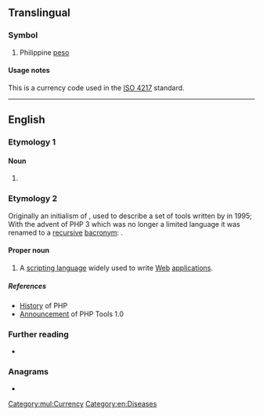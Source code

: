 {{also|РНР}}
==Translingual==

===Symbol===
{{head|mul|symbol}}

# Philippine [[peso]]

====Usage notes====
This is a currency code used in the [[w:ISO 4217|ISO 4217]] standard.

[[Category:mul:Currency]]

----

==English==

===Etymology 1===

====Noun====
{{en-noun|-}}

# {{lb|en|pathology}} {{initialism of|pseudopseudohypoparathyroidism|lang=en}}

===Etymology 2===
Originally an initialism of {{m|en|[[personal]] [[home page]]}}, used to describe a set of tools written by {{w|Rasmus Lerdorf}} in 1995; With the advent of PHP 3 which was no longer a limited language it was renamed to a [[recursive]] [[bacronym]]: {{m|en|PHP: [[hypertext]] [[preprocessor]]}}.

====Proper noun====
{{en-proper noun}}

# {{lb|en|computer language}} A [[scripting language]] widely used to write [[Web]] [[application]]s.

=====References=====
* [http://uk3.php.net/manual/en/history.php.php History] of PHP
* [http://groups.google.com/group/comp.infosystems.www.authoring.cgi/msg/cc7d43454d64d133 Announcement] of PHP Tools 1.0

===Further reading===
* {{pedia}}

===Anagrams===
* {{anagrams|en|HPP|PP&H|PPH}}

[[Category:en:Diseases]]